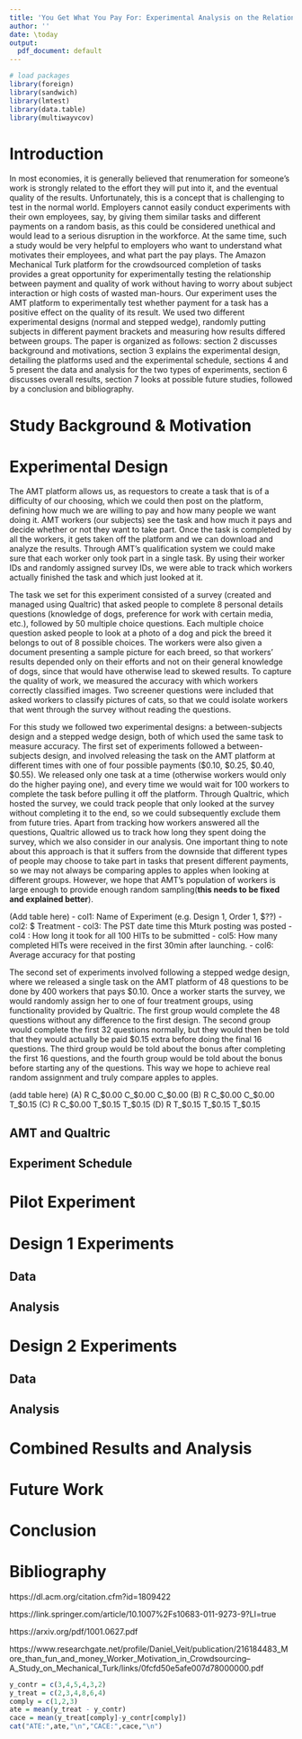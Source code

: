 ```yaml
---
title: 'You Get What You Pay For: Experimental Analysis on the Relationship Between Pay and Work Quality'
author: ''
date: \today
output:
  pdf_document: default
---
```



```r
# load packages 
library(foreign)
library(sandwich)
library(lmtest)
library(data.table)
library(multiwayvcov)
```

# Introduction

In most economies, it is generally believed that renumeration for someone's work is strongly related to the effort they will put into it, and the eventual quality of the results. Unfortunately, this is a concept that is challenging to test in the normal world. Employers cannot easily conduct experiments with their own employees, say, by giving them similar tasks and different payments on a random basis, as this could be considered unethical and would lead to a serious disruption in the workforce. At the same time, such a study would be very helpful to employers who want to understand what motivates their employees, and what part the pay plays. 
The Amazon Mechanical Turk platform for the crowdsourced completion of tasks provides a great opportunity for experimentally testing the relationship between payment and quality of work without having to worry about subject interaction or high costs of wasted man-hours. Our experiment uses the AMT platform to experimentally test whether payment for a task has a positive effect on the quality of its result. We used two different experimental designs (normal and stepped wedge), randomly putting subjects in different payment brackets and measuring how results differed between groups.
The paper is organized as follows: section 2 discusses background and motivations, section 3 explains the experimental design, detailing the platforms used and the experimental schedule, sections 4 and 5 present the data and analysis for the two types of experiments, section 6 discusses overall results, section 7 looks at possible future studies, followed by a conclusion and bibliography.

# Study Background & Motivation

# Experimental Design

The AMT platform allows us, as requestors to create a task that is of a difficulty of our choosing, which we could then post on the platform, defining how much we are willing to pay and how many people we want doing it. AMT workers (our subjects) see the task and how much it pays and decide whether or not they want to take part. Once the task is completed by all the workers, it gets taken off the platform and we can download and analyze the results. Through AMT's qualification system we could make sure that each worker only took part in a single task. By using their worker IDs and randomly assigned survey IDs, we were able to track which workers actually finished the task and which just looked at it. 

The task we set for this experiment consisted of a survey (created and managed using Qualtric) that asked people to complete 8 personal details questions (knowledge of dogs, preference for work with certain media, etc.), followed by 50 multiple choice questions. Each multiple choice question asked people to look at a photo of a dog and pick the breed it belongs to out of 8 possible choices. The workers were also given a document presenting a sample picture for each breed, so that workers' results depended only on their efforts and not on their general knowledge of dogs, since that would have otherwise lead to skewed results. To capture the quality of work, we measured the accuracy with which workers correctly classified images. Two screener questions were included that asked workers to classify pictures of cats, so that we could isolate workers that went through the survey without reading the questions. 

For this study we followed two experimental designs: a between-subjects design and a stepped wedge design, both of which used the same task to measure accuracy. The first set of experiments followed a between-subjects design, and involved releasing the task on the AMT platform at different times with one of four possible payments (\$0.10, \$0.25, \$0.40, \$0.55). We released only one task at a time (otherwise workers would only do the higher paying one), and every time we would wait for 100 workers to complete the task before pulling it off the platform. Through Qualtric, which hosted the survey, we could track people that only looked at the survey without completing it to the end, so we could subsequently exclude them from future tries. Apart from tracking how workers answered all the questions, Qualtric allowed us to track how long they spent doing the survey, which we also consider in our analysis. One important thing to note about this approach is that it suffers from the downside that different types of people may choose to take part in tasks that present different payments, so we may not always be comparing apples to apples when looking at different groups. However, we hope that AMT's population of workers is large enough to provide enough random sampling(**this needs to be fixed and explained better**).

(Add table here)
- col1: Name of Experiment (e.g. Design 1, Order 1, $??)
- col2: $ Treatment
- col3: The PST date time this Mturk posting was posted
- col4 : How long it took for all 100 HITs to be submitted
- col5: How many completed HITs were received in the first 30min after launching.
- col6: Average accuracy for that posting


The second set of experiments involved following a stepped wedge design, where we released a single task on the AMT platform of 48 questions to be done by 400 workers that pays \$0.10. Once a worker starts the survey, we would randomly assign her to one of four treatment groups, using functionality provided by Qualtric. The first group would complete the 48 questions without any difference to the first design. The second group would complete the first 32 questions normally, but they would then be told that they would actually be paid \$0.15 extra before doing the final 16 questions. The third group would be told about the bonus after completing the first 16 questions, and the fourth group would be told about the bonus before starting any of the questions. This way we hope to achieve real random assignment and truly compare apples to apples. 

(add table here)
(A) R C_\$0.00 C_\$0.00 C_$0.00
(B) R C_\$0.00 C_\$0.00 T_$0.15 
(C) R C_\$0.00 T_\$0.15 T_$0.15
(D) R T_\$0.15 T_\$0.15 T_$0.15 

## AMT and Qualtric

## Experiment Schedule

# Pilot Experiment

# Design 1 Experiments

## Data

## Analysis

# Design 2 Experiments

## Data

## Analysis

# Combined Results and Analysis

# Future Work

# Conclusion

# Bibliography
https://dl.acm.org/citation.cfm?id=1809422

https://link.springer.com/article/10.1007%2Fs10683-011-9273-9?LI=true

https://arxiv.org/pdf/1001.0627.pdf

https://www.researchgate.net/profile/Daniel_Veit/publication/216184483_More_than_fun_and_money_Worker_Motivation_in_Crowdsourcing--A_Study_on_Mechanical_Turk/links/0fcfd50e5afe007d78000000.pdf

```r
y_contr = c(3,4,5,4,3,2)
y_treat = c(2,3,4,8,6,4)
comply = c(1,2,3)
ate = mean(y_treat - y_contr)
cace = mean(y_treat[comply]-y_contr[comply])
cat("ATE:",ate,"\n","CACE:",cace,"\n")
```